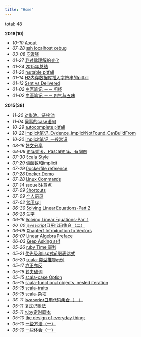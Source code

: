 ```yaml
---
title: "Home"
---
```

total: 48


**2016(10)**

* *10-10* [About](about.html)
* *07-28* [ssh localhost debug](2016-07-28-一次ssh_localhost.html)
* *03-08* [吃饭钱](2016-03-08-吃饭钱.html)
* *01-27* [我对佛理解的变化](2016-01-27-my_opinion_on_buddha.html)
* *01-24* [2015年总结](2016-01-24-2015年总结.html)
* *01-20* [mutable pitfall](2016-01-20-mutable_pitfall.html)
* *01-14* [H2内存数据库插入字符串的pitfall](2016-01-14-h2_sql_pitfall.html)
* *01-13* [Sent vs Delivered](2016-01-13-send_vs_deliver.html)
* *01-02* [中医笔记 －－ 归经](2016-01-02-中药笔记－归经.html)
* *01-02* [中医笔记 －－ 四气与五味](2016-01-02-中药笔记－四气与五味.html)

**2015(38)**

* *11-20* [对象池、链接池](2015-11-20-object_pool.html)
* *11-04* [同事的case语句](2015-11-04-同事的case语句.html)
* *10-29* [autocomplete pitfall](2015-10-29-autocomplete_pitfall.html)
* *10-22* [implicit笔记_Evidence_implicitNotFound_CanBuildFrom](2015-10-22-implicit笔记_Evidence_implicitNotFound_CanBuildFrom.html)
* *10-20* [implicit笔记_一般常识](2015-10-20-implicit笔记_一般常识.html)
* *08-16* [好文分享](2015-08-16-share-doc.html)
* *08-08* [矩阵乘法、Pascal矩阵、有向图](2015-08-08-矩阵乘法、Pascal矩阵、有向图.html)
* *07-30* [Scala Style](2015-07-30-scala_style.html)
* *07-29* [偏函数和implicit](2015-07-29-偏函数和implicit.html)
* *07-29* [Dockerfile reference](2015-07-29-dockerfile_ref.html)
* *07-28* [Docker Demo](2015-07-28-docker_demo.html)
* *07-28* [Linux Commands](2015-07-28-linux_commands.html)
* *07-14* [sequel注意点](2015-07-14-sequel注意点.html)
* *07-09* [Shortcuts](2015-07-09-shortcuts.html)
* *07-09* [个人语录](2015-07-09-个人语录.html)
* *07-02* [常用sql](2015-07-02-常用sql.html)
* *06-30* [Solving Linear Equations-Part 2](2015-06-30-Solving_Linear_Equations-Part_2.html)
* *06-26* [生字](2015-06-26-生字.html)
* *06-16* [Solving Linear Equations-Part 1](2015-06-16-Solving_Linear_Equations-Part_1.html)
* *06-09* [javascript日用代码集合（二）](2015-06-09-javascript日用代码集合（二）.html)
* *06-08* [Chapter1 Introduction to Vectors](2015-06-08-Chapter_1_Introduction_to_Vectors.html)
* *06-07* [Linear Algebra Preface](2015-06-07-linear-algebra-preface.html)
* *06-03* [Keep Asking self](2015-06-03-keep-asking-self.html)
* *05-26* [ruby Time 毫秒](2015-05-26-ruby_time注意点.html)
* *05-21* [优先级和lisp式前缀表达式](2015-05-21-优先级和lisp式前缀表达式.html)
* *05-20* [scala-类型推导示例](2015-05-20-scala-类型推导示例.html)
* *05-17* [亦正亦反](2016-01-02-亦正亦反.html)
* *05-16* [铁夫破词](2015-05-16-铁夫破词.html)
* *05-15* [scala-case Option](2015-05-15-scala-case_Option.html)
* *05-15* [scala-functional objects, nested iteration](2015-05-15-scala-functional_objects,_nested_iteration.html)
* *05-15* [scala-traits](2015-05-15-scala-traits.html)
* *05-15* [scala-杂项](2015-05-15-scala-杂项.html)
* *05-11* [javascript日用代码集合（一）](2015-05-11-javascript日用代码集合（一）.html)
* *05-11* [复式记账法](2015-05-11-复式记账法.html)
* *05-11* [ruby定时脚本](2015-05-11-ruby定时脚本.html)
* *05-10* [the design of everyday things](2015-05-10-the_design_of_everyday_things.html)
* *05-10* [一些方法（一）](2015-05-10-一些方法（一）.html)
* *05-10* [一些体会（一）](2015-05-10-一些体会（一）.html)
